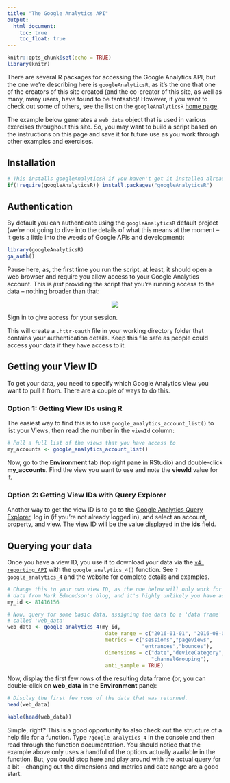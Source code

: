 ```yaml
---
title: "The Google Analytics API"
output:
  html_document:
    toc: true
    toc_float: true
---
```


```r
knitr::opts_chunk$set(echo = TRUE)
library(knitr)
```

There are several R packages for accessing the Google Analytics API, but the one we're describing here is `googleAnalyticsR`, as it's the one that one of the creators of this site created (and the co-creator of this site, as well as many, many users, have found to be fantastic)!  However, if you want to check out some of others, see the list on the `googleAnalyticsR` [home page](http://code.markedmondson.me/googleAnalyticsR/).

The example below generates a `web_data` object that is used in various exercises throughout this site. So, you may want to build a script based on the instructions on this page and save it for future use as you work through other examples and exercises.

## Installation

```r
# This installs googleAnalyticsR if you haven't got it installed already
if(!require(googleAnalyticsR)) install.packages("googleAnalyticsR")
```

## Authentication

By default you can authenticate using the `googleAnalyticsR` default project (we're not going to dive into the details of what this means at the moment -- it gets a little into the weeds of Google APIs and development):

```r
library(googleAnalyticsR)
ga_auth()
```

Pause here, as, the first time you run the script, at least, it should open a web browser and require you allow access to your Google Analytics account. This is _just_ providing the script that you're running access to the data -- nothing broader than that:

<div style="text-align: center">
![](images/google_auth_login.png)
</div>

Sign in to give access for your session.  

This will create a `.httr-oauth` file in your working directory folder that contains your authentication details.  Keep this file safe as people could access your data if they have access to it.

## Getting your View ID

To get your data, you need to specify which Google Analytics View you want to pull it from. There are a couple of ways to do this.

### Option 1: Getting View IDs using R

The easiest way to find this is to use `google_analytics_account_list()` to list your Views, then read the number in the `viewId` column:

```r

# Pull a full list of the views that you have access to
my_accounts <- google_analytics_account_list()

```

Now, go to the **Environment** tab (top right pane in RStudio) and double-click **my_accounts**. Find the view you want to use and note the **viewId** value for it.

### Option 2: Getting View IDs with Query Explorer

Another way to get the view ID is to go to the [Google Analytics Query Explorer](https://ga-dev-tools.appspot.com/query-explorer/), log in (if you're not already logged in), and select an account, property, and view. The view ID will be the value displayed in the **ids** field.

## Querying your data

Once you have a view ID, you use it to download your data via the [`v4 reporting API`](https://developers.google.com/analytics/devguides/reporting/core/v4/) with the `google_analytics_4()` function.  See `?google_analytics_4` and the website for complete details and examples.

```r
# Change this to your own view ID, as the one below will only work for accessing
# data from Mark Edmondson's blog, and it's highly unlikely you have access to that!
my_id <- 81416156 

# Now, query for some basic data, assigning the data to a 'data frame' object 
# called 'web_data'
web_data <- google_analytics_4(my_id, 
                                date_range = c("2016-01-01", "2016-08-01"),
                                metrics = c("sessions","pageviews",
                                            "entrances","bounces"),
                                dimensions = c("date","deviceCategory",
                                               "channelGrouping"),
                                anti_sample = TRUE)
```

Now, display the first few rows of the resulting data frame (or, you can double-click on **web_data** in the **Environment** pane):

```r
# Display the first few rows of the data that was returned.
head(web_data)
```

```r
kable(head(web_data))
```

Simple, right? This is a good opportunity to also check out the structure of a help file for a function. Type `?google_analytics_4` in the console and then read through the function documentation. You should notice that the example above only uses a handful of the options actually available in the function. But, you could stop here and play around with the actual query for a bit -- changing out the dimensions and metrics and date range are a good start.

